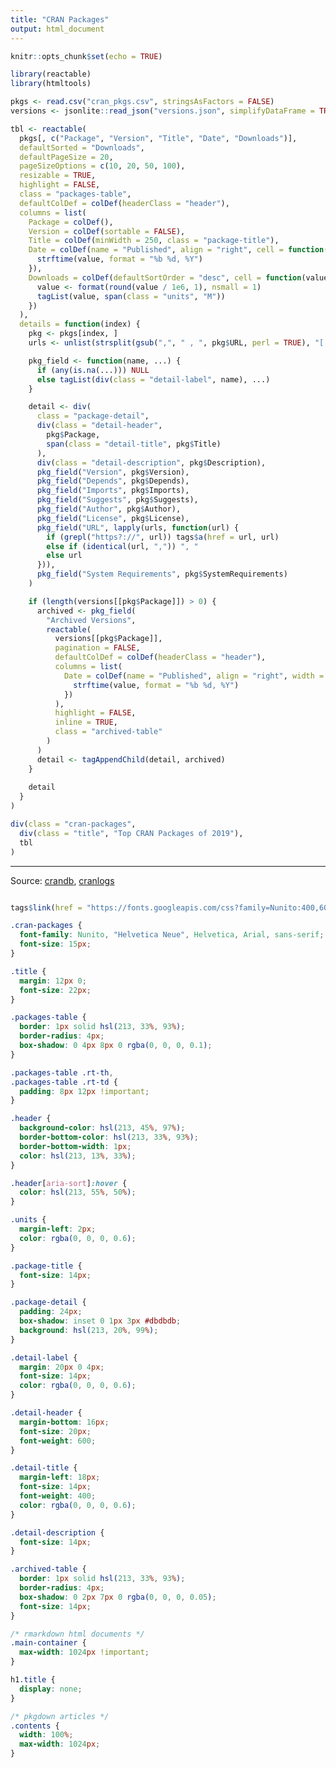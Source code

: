 ```yaml
---
title: "CRAN Packages"
output: html_document
---
```


```r
knitr::opts_chunk$set(echo = TRUE)
```

```r
library(reactable)
library(htmltools)

pkgs <- read.csv("cran_pkgs.csv", stringsAsFactors = FALSE)
versions <- jsonlite::read_json("versions.json", simplifyDataFrame = TRUE)

tbl <- reactable(
  pkgs[, c("Package", "Version", "Title", "Date", "Downloads")],
  defaultSorted = "Downloads",
  defaultPageSize = 20,
  pageSizeOptions = c(10, 20, 50, 100),
  resizable = TRUE,
  highlight = FALSE,
  class = "packages-table",
  defaultColDef = colDef(headerClass = "header"),
  columns = list(
    Package = colDef(),
    Version = colDef(sortable = FALSE),
    Title = colDef(minWidth = 250, class = "package-title"),
    Date = colDef(name = "Published", align = "right", cell = function(value) {
      strftime(value, format = "%b %d, %Y")
    }),
    Downloads = colDef(defaultSortOrder = "desc", cell = function(value) {
      value <- format(round(value / 1e6, 1), nsmall = 1)
      tagList(value, span(class = "units", "M"))
    })
  ),
  details = function(index) {
    pkg <- pkgs[index, ]
    urls <- unlist(strsplit(gsub(",", " , ", pkg$URL, perl = TRUE), "[ \n]"))

    pkg_field <- function(name, ...) {
      if (any(is.na(...))) NULL
      else tagList(div(class = "detail-label", name), ...)
    }

    detail <- div(
      class = "package-detail",
      div(class = "detail-header", 
        pkg$Package,
        span(class = "detail-title", pkg$Title)
      ),
      div(class = "detail-description", pkg$Description),
      pkg_field("Version", pkg$Version),
      pkg_field("Depends", pkg$Depends),
      pkg_field("Imports", pkg$Imports),
      pkg_field("Suggests", pkg$Suggests),
      pkg_field("Author", pkg$Author),
      pkg_field("License", pkg$License),
      pkg_field("URL", lapply(urls, function(url) {
        if (grepl("https?://", url)) tags$a(href = url, url)
        else if (identical(url, ",")) ", "
        else url
      })),
      pkg_field("System Requirements", pkg$SystemRequirements)
    )

    if (length(versions[[pkg$Package]]) > 0) {
      archived <- pkg_field(
        "Archived Versions",
        reactable(
          versions[[pkg$Package]],
          pagination = FALSE,
          defaultColDef = colDef(headerClass = "header"),
          columns = list(
            Date = colDef(name = "Published", align = "right", width = 120, cell = function(value) {
              strftime(value, format = "%b %d, %Y")
            })
          ),
          highlight = FALSE,
          inline = TRUE,
          class = "archived-table"
        )
      )
      detail <- tagAppendChild(detail, archived)
    }
    
    detail
  }
)

div(class = "cran-packages",
  div(class = "title", "Top CRAN Packages of 2019"),
  tbl
)
```

---

Source: [crandb](https://github.com/r-hub/crandb), [cranlogs](https://github.com/r-hub/cranlogs)

```r
```

```r
tags$link(href = "https://fonts.googleapis.com/css?family=Nunito:400,600&display=fallback", rel = "stylesheet")
```

```css
.cran-packages {
  font-family: Nunito, "Helvetica Neue", Helvetica, Arial, sans-serif;
  font-size: 15px;
}

.title {
  margin: 12px 0;
  font-size: 22px;
}

.packages-table {
  border: 1px solid hsl(213, 33%, 93%);
  border-radius: 4px;
  box-shadow: 0 4px 8px 0 rgba(0, 0, 0, 0.1);
}

.packages-table .rt-th,
.packages-table .rt-td {
  padding: 8px 12px !important;
}

.header {
  background-color: hsl(213, 45%, 97%);
  border-bottom-color: hsl(213, 33%, 93%);
  border-bottom-width: 1px;
  color: hsl(213, 13%, 33%);
}

.header[aria-sort]:hover {
  color: hsl(213, 55%, 50%);
}

.units {
  margin-left: 2px;
  color: rgba(0, 0, 0, 0.6);
}

.package-title {
  font-size: 14px;
}

.package-detail {
  padding: 24px;
  box-shadow: inset 0 1px 3px #dbdbdb;
  background: hsl(213, 20%, 99%);
}

.detail-label {
  margin: 20px 0 4px;  
  font-size: 14px;
  color: rgba(0, 0, 0, 0.6);
}

.detail-header {
  margin-bottom: 16px;
  font-size: 20px;
  font-weight: 600;
}

.detail-title {
  margin-left: 18px;
  font-size: 14px;
  font-weight: 400;
  color: rgba(0, 0, 0, 0.6);
}

.detail-description {
  font-size: 14px;
}

.archived-table {
  border: 1px solid hsl(213, 33%, 93%);
  border-radius: 4px;
  box-shadow: 0 2px 7px 0 rgba(0, 0, 0, 0.05);
  font-size: 14px;
}
```

```css
/* rmarkdown html documents */
.main-container {
  max-width: 1024px !important;
}

h1.title {
  display: none;
}

/* pkgdown articles */
.contents {
  width: 100%;
  max-width: 1024px;
}
```
